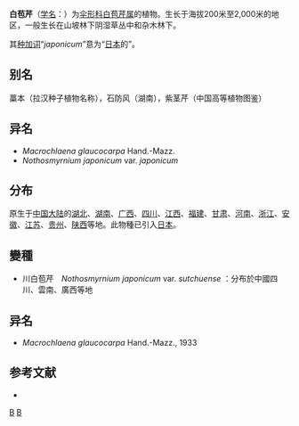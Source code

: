 {{NoteTA|G1=LS}}
{{Speciesbox
| genus = Nothosmyrnium
| species = japonicum
| authority = Miq., 1867
| subdivision_ranks =[[变种|变种]]
| subdivision =
* 白苞芹 ''N. j.'' var. ''japonicum''
* [[川白苞芹|川白苞芹]] ''N. j.'' var. ''sutchuensis'' <small>H.Boissieu</small>
}}

'''白苞芹'''（[[学名|学名]]：{{lang|la|''Nothosmyrnium japonicum''}}）为[[伞形科|伞形科]][[白苞芹属|白苞芹属]]的植物。生长于海拔200米至2,000米的地区，一般生长在山坡林下阴湿草丛中和杂木林下。

其[[种加词|种加词]]“''japonicum''”意为“[[日本|日本]]的”。

== 别名 ==
藁本（拉汉种子植物名称），石防风（湖南），紫茎芹（中国高等植物图鉴）

==异名==
* ''Macrochlaena glaucocarpa'' Hand.-Mazz.
* ''Nothosmyrnium japonicum'' var. ''japonicum''

== 分布 ==
原生于[[中国大陆|中国大陆]]的[[湖北|湖北]]、[[湖南|湖南]]、[[广西|广西]]、[[四川|四川]]、[[江西|江西]]、[[福建|福建]]、[[甘肃|甘肃]]、[[河南|河南]]、[[浙江|浙江]]、[[安徽|安徽]]、[[江苏|江苏]]、[[贵州|贵州]]、[[陕西|陕西]]等地。此物種已引入[[日本|日本]]。

== 變種 ==

* 川白苞芹　''Nothosmyrnium japonicum'' var. ''sutchuense'' ：分布於中國四川、雲南、廣西等地

== 异名 ==
* ''Macrochlaena glaucocarpa'' Hand.-Mazz., 1933

== 参考文献 ==
<div class="references-small">
* {{cite web| url =http://www.bioinfo.cn/db05/KmzwSpecies.php?action=view&id=22873| title =白苞芹（原变种）| work =《中国高等植物数据库全库》| publisher =中国科学院微生物研究所| author =昆明植物研究所| accessdate =2009-02-25| deadurl =yes| archiveurl =https://web.archive.org/web/20160305022322/http://www.bioinfo.cn/db05/KmzwSpecies.php?action=view&id=22873| archivedate =2016-03-05}}
</div>
{{Taxonbar|from=Q15231808}}

[[Category:白苞芹属|B]]
[[Category:1867年描述的植物|B]]